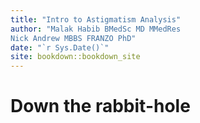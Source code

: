```yaml
--- 
title: "Intro to Astigmatism Analysis"
author: "Malak Habib BMedSc MD MMedRes
Nick Andrew MBBS FRANZO PhD"
date: "`r Sys.Date()`"
site: bookdown::bookdown_site
---
```


# Down the rabbit-hole

